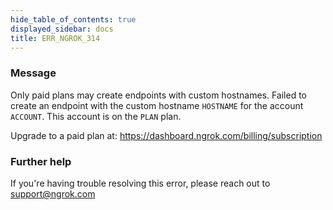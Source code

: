 ```yaml
---
hide_table_of_contents: true
displayed_sidebar: docs
title: ERR_NGROK_314
---
```




### Message

Only paid plans may create endpoints with custom hostnames.
Failed to create an endpoint with the custom hostname `HOSTNAME` for the account `ACCOUNT`.
This account is on the `PLAN` plan.

Upgrade to a paid plan at: https://dashboard.ngrok.com/billing/subscription

<ErrorDetails error="err_ngrok_314" />

### Further help

If you're having trouble resolving this error, please reach out to [support@ngrok.com](mailto:support@ngrok.com?subject=Help%20with%20ERR_NGROK_314)
